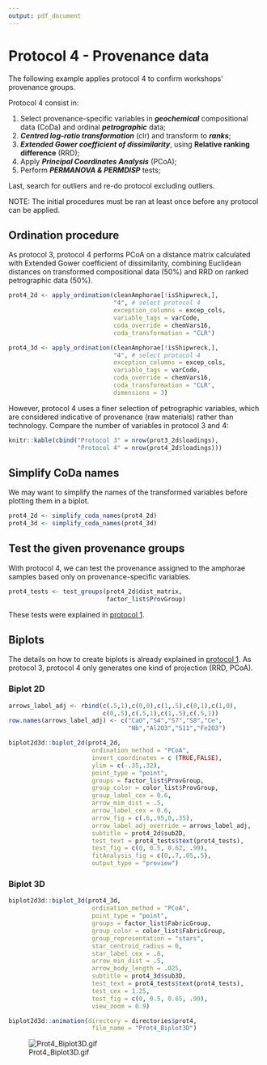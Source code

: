 ```yaml
---
output: pdf_document
---
```


# Protocol 4 - Provenance data {#prot4}

The following example applies protocol 4 to confirm workshops' provenance groups.

Protocol 4 consist in: 

1. Select provenance-specific variables in **_geochemical_** compositional data (CoDa) and ordinal **_petrographic_** data;
2. **_Centred log-ratio transformation_** (clr) and transform to **_ranks_**;
3. **_Extended Gower coefficient of dissimilarity_**, using **Relative ranking difference** (RRD);
4. Apply **_Principal Coordinates Analysis_** (PCoA);
5. Perform **_PERMANOVA & PERMDISP_** tests;

Last, search for outliers and re-do protocol excluding outliers.

NOTE: The initial procedures must be ran at least once before any protocol can be applied.


## Ordination procedure

As protocol 3, protocol 4 performs PCoA on a distance matrix calculated with Extended Gower coefficient of dissimilarity, combining Euclidean distances on transformed compositional data (50%) and RRD on ranked petrographic data (50%).

```r
prot4_2d <- apply_ordination(cleanAmphorae[!isShipwreck,],
                             "4", # select protocol 4
                             exception_columns = excep_cols,
                             variable_tags = varCode,
                             coda_override = chemVars16,
                             coda_transformation = "CLR")

prot4_3d <- apply_ordination(cleanAmphorae[!isShipwreck,],
                             "4", # select protocol 4
                             exception_columns = excep_cols,
                             variable_tags = varCode,
                             coda_override = chemVars16,
                             coda_transformation = "CLR",
                             dimensions = 3)
```

However, protocol 4 uses a finer selection of petrographic variables, which are considered indicative of provenance (raw materials) rather than technology. Compare the number of variables in protocol 3 and 4:

```r
knitr::kable(cbind("Protocol 3" = nrow(prot3_2d$loadings),
                   "Protocol 4" = nrow(prot4_2d$loadings)))
```

## Simplify CoDa names

We may want to simplify the names of the transformed variables before plotting them in a biplot. 

```r
prot4_2d <- simplify_coda_names(prot4_2d)
prot4_3d <- simplify_coda_names(prot4_3d)
```

## Test the given provenance groups

With protocol 4, we can test the provenance assigned to the amphorae samples based only on provenance-specific variables.

```r
prot4_tests <- test_groups(prot4_2d$dist_matrix,
                           factor_list$ProvGroup)
```

These tests were explained in [protocol 1](#tests).

\pagebreak

## Biplots

The details on how to create biplots is already explained in [protocol 1](#biplots). As protocol 3, protocol 4 only generates one kind of projection (RRD, PCoA).

### Biplot 2D

```r
arrows_label_adj <- rbind(c(.5,1),c(0,0),c(1,.5),c(0,1),c(1,0),
                          c(0,.5),c(.5,1),c(1,.5),c(.5,1))
row.names(arrows_label_adj) <- c("CaO","S4","S7","S8","Ce",
                                 "Nb","Al2O3","S11","Fe2O3")

biplot2d3d::biplot_2d(prot4_2d,
                       ordination_method = "PCoA",
                       invert_coordinates = c (TRUE,FALSE),
                       ylim = c(-.35,.32),
                       point_type = "point",
                       groups = factor_list$ProvGroup,
                       group_color = color_list$ProvGroup,
                       group_label_cex = 0.6,
                       arrow_mim_dist = .5,
                       arrow_label_cex = 0.6,
                       arrow_fig = c(.6,.95,0,.35),
                       arrow_label_adj_override = arrows_label_adj,
                       subtitle = prot4_2d$sub2D,
                       test_text = prot4_tests$text(prot4_tests),
                       test_fig = c(0, 0.5, 0.62, .99),
                       fitAnalysis_fig = c(0,.7,.05,.5),
                       output_type = "preview")
```

\pagebreak

### Biplot 3D

```r
biplot2d3d::biplot_3d(prot4_3d,
                       ordination_method = "PCoA",
                       point_type = "point",
                       groups = factor_list$FabricGroup,
                       group_color = color_list$FabricGroup,
                       group_representation = "stars",
                       star_centroid_radius = 0,
                       star_label_cex = .8,
                       arrow_min_dist = .5,
                       arrow_body_length = .025,
                       subtitle = prot4_3d$sub3D,
                       test_text = prot4_tests$text(prot4_tests),
                       test_cex = 1.25,
                       test_fig = c(0, 0.5, 0.65, .99),
                       view_zoom = 0.9)

biplot2d3d::animation(directory = directories$prot4,
                       file_name = "Prot4_Biplot3D")
```

![Prot4_Biplot3D.gif](Appendix_E_Animated_GIFs/E4_Prot4_Biplot3D.gif)

\pagebreak

